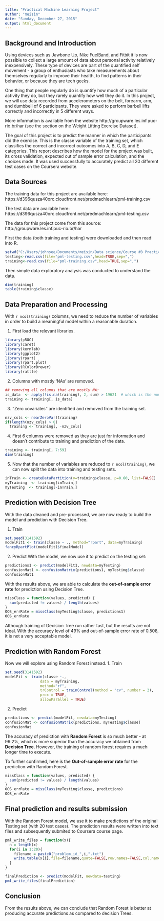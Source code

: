 ```yaml
---
title: "Practical Machine Learning Project"
author: "meisin"
date: "Sunday, December 27, 2015"
output: html_document
---
```

## Background and Introduction

Using devices such as Jawbone Up, Nike FuelBand, and Fitbit it is now possible to collect a large amount of data about personal activity relatively inexpensively. These type of devices are part of the quantified self movement - a group of enthusiasts who take measurements about themselves regularly to improve their health, to find patterns in their behavior, or because they are tech geeks.

One thing that people regularly do is quantify how much of a particular activity they do, but they rarely quantify how well they do it. In this project, we will use data recorded from accelerometers on the belt, forearm, arm, and dumbbell of 6 participants. They were asked to perform barbell lifts correctly and incorrectly in 5 different ways.

More information is available from the website http://groupware.les.inf.puc-rio.br/har (see the section on the Weight Lifting Exercise Dataset).

The goal of this project is to predict the manner in which the participants did the exercise. This is the classe variable of the training set, which classifies the correct and incorrect outcomes into A, B, C, D, and E categories. This report describes how the model for the project was built, its cross validation, expected out of sample error calculation, and the choices made. It was used successfully to accurately predict all 20 different test cases on the Coursera website.

## Data Sources

The training data for this project are available here:
https://d396qusza40orc.cloudfront.net/predmachlearn/pml-training.csv

The test data are available here:
https://d396qusza40orc.cloudfront.net/predmachlearn/pml-testing.csv

The data for this project come from this source:
http://groupware.les.inf.puc-rio.br/har

First the data (both training and testing) were downloaded and then read into R. 

```r
setwd("C:/Users/johnsee/Documents/meisin/Data science/Course #8 Practical Machine Learning/Project")   # or any directory of your choice
testing<-read.csv(file="pml-testing.csv",head=TRUE,sep=",")
training<-read.csv(file="pml-training.csv",head=TRUE,sep=",")
```

Then simple data exploratory analysis was conducted to understand the data.

```r
dim(training)
table(training$classe)
```

## Data Preparation and Processing
With `r ncol(training)` columns, we need to reduce the number of variables in order to build a meaningful model within a reasonable duration. 

1. First load the relevant libraries.
```r
library(pROC)
library(caret)
library(kernlab)
library(ggplot2)
library(rpart)
library(rpart.plot)
library(RColorBrewer)
library(rattle)
```

2. Columns with mostly 'NAs' are removed.
```r
## removing all columns that are mostly NA: 
is_data  <- apply(!is.na(training), 2, sum) > 19621  # which is the number of observations
training <- training[, is_data]
```

3. "Zero covariates" are identified and removed from the training set.
```r
nzv_cols <- nearZeroVar(training)
if(length(nzv_cols) > 0) 
  training <- training[, -nzv_cols]
```

4. First 6 columns were removed as they are just for information and doesn't contribute to training and prediction of the data.

```r
training <- training[, 7:59]
dim(training)
```

5. Now that the number of variables are reduced to `r ncol(training)`, we can now split the data into training and testing sets.
```r
inTrain <- createDataPartition(y=training$classe, p=0.60, list=FALSE)
myTraining  <- training[inTrain,]
myTesting  <- training[-inTrain,]
```

## Prediction with Decision Tree
With the data cleaned and pre-processed, we are now ready to build the model and prediction with Decision Tree.

1. Train
``` r
set.seed(3141592)
modelFit1 <- train(classe ~ ., method="rpart", data=myTraining)
fancyRpartPlot(modelFit1$finalModel)
```
2. Predict
With the model, we now use it to predict on the testing set:
```r
predictions1 <- predict(modelFit1, newdata=myTesting)
confusionMat1 <- confusionMatrix(predictions1, myTesting$classe)
confusionMat1
```
With the results above, we are able to calculate the **out-of-sample error rate** for prediction using Decision Tree.
```r
missClass = function(values, predicted) {
  sum(predicted != values) / length(values)
}
OOS_errRate = missClass(myTesting$classe, predictions1)
OOS_errRate
```

Although training of Decision Tree run rather fast, but the results are not ideal. With the accuracy level of 49% and out-of-sample error rate of 0.508, it is not a very acceptable model.

## Prediction with Random Forest
Now we will explore using Random Forest instead. 
1. Train
```r
set.seed(3141592)
modelFit <- train(classe ~.,
                data = myTraining,
                method="rf",
                trControl = trainControl(method = "cv", number = 2),
                prox = TRUE,
                allowParallel = TRUE)
```
2. Predict
```r
predictions <- predict(modelFit, newdata=myTesting)
confusionMat <- confusionMatrix(predictions, myTesting$classe)
confusionMat
```
The accuracy of prediction with **Random Forest** is so much better - at 99.2%, which is more superior than the accuracy we obtained from **Decision Tree**. However, the training of random forest requires a much longer time to execute.

To further confirmed, here is the **Out-of-sample error rate** for the prediction with Random Forest.
```r
missClass = function(values, predicted) {
  sum(predicted != values) / length(values)
}
OOS_errRate = missClass(myTesting$classe, predictions)
OOS_errRate
```

## Final prediction and results submission
With the Random Forest model, we use it to make predictions of the original Testing set (with 20 test cases). The prediction results were written into text files and subsequently submited to Coursera course page.
```r
pml_write_files = function(x){
  n = length(x)
  for(i in 1:20){
    filename = paste0("problem_id_",i,".txt")
    write.table(x[i],file=filename,quote=FALSE,row.names=FALSE,col.names=FALSE)
  }
}

finalPrediction <- predict(modelFit, newdata=testing)
pml_write_files(finalPrediction)
```

## Conclusion
From the results above, we can conclude that Random Forest is better at producing accurate predictions as compared to decision Trees. 
